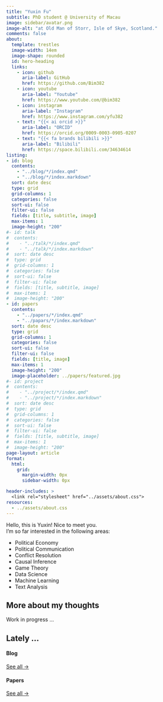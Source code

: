 ```yaml
---
title: "Yuxin Fu"
subtitle: PhD student @ University of Macau
image: sidebar/avatar.png
image-alt: "at Old Man of Storr, Isle of Skye, Scotland."
comments: false
about:
  template: trestles
  image-width: 14em
  image-shape: rounded
  id: hero-heading
  links:
    - icon: github
      aria-label: GitHub
      href: https://github.com/Bim382
    - icon: youtube
      aria-label: "Youtube"
      href: https://www.youtube.com/@bim382
    - icon: instagram
      aria-label: "Instagram"
      href: https://www.instagram.com/yfu382
    - text: "{{< ai orcid >}}"
      aria-label: "ORCID"
      href: https://orcid.org/0009-0003-0905-0207
    - text: "{{< fa brands bilibili >}}"
      aria-label: "Bilibili"
      href: https://space.bilibili.com/34634614
listing: 
- id: blog
  contents: 
    - "../blog/*/index.qmd"
    - "../blog/*/index.markdown"
  sort: date desc
  type: grid
  grid-columns: 1
  categories: false
  sort-ui: false
  filter-ui: false
  fields: [title, subtitle, image]
  max-items: 1
  image-height: "200"
#- id: talk
#  contents: 
#    - "../talk/*/index.qmd"
#    - "../talk/*/index.markdown"
#  sort: date desc
#  type: grid
#  grid-columns: 1
#  categories: false
#  sort-ui: false
#  filter-ui: false
#  fields: [title, subtitle, image]
#  max-items: 1
#  image-height: "200"
- id: papers
  contents: 
    - "../papers/*/index.qmd"
    - "../papars/*/index.markdown"
  sort: date desc
  type: grid
  grid-columns: 1
  categories: false
  sort-ui: false
  filter-ui: false
  fields: [title, image]
  max-items: 1
  image-height: "200"
  image-placeholder: ../papers/featured.jpg
#- id: project
#  contents: 
#    - "../project/*/index.qmd"
#    - "../project/*/index.markdown"
#  sort: date desc
#  type: grid
#  grid-columns: 1
#  categories: false
#  sort-ui: false
#  filter-ui: false
#  fields: [title, subtitle, image]
#  max-items: 1
#  image-height: "200"
page-layout: article
format: 
  html: 
    grid:
      margin-width: 0px
      sidebar-width: 0px

header-includes: >
  <link rel="stylesheet" href="../assets/about.css">
resources:
  - ../assets/about.css
---
```


::: {#hero-heading}
<div class="h1">Hello, this is Yuxin! Nice to meet you.</div>

I'm so far interested in the following areas:
<ul>
  <li>Political Economy</li>
  <li>Political Communication</li>
  <li>Conflict Resolution</li>
  <li>Causal Inference</li>
  <li>Game Theory</li>
  <li>Data Science</li>
  <li>Machine Learning</li>
  <li>Text Analysis</li>
</ul>

:::

## More about my thoughts

Work in progress ...

## Lately ...

:::: {.grid}

::: {.g-col-4}
#### Blog
::: {#blog}
:::
[See all &rarr;](../blog){.about-links .subtitle}
:::

::: {.g-col-4}
#### Papers
::: {#papers}
:::
[See all &rarr;](../papers){.about-links .subtitle}
:::

::::

